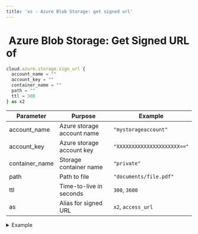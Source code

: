 ```yaml
---
title: 'xs - Azure Blob Storage: get signed url'
---
```


# <img src="../assets/docuBadge (11).png" alt="" data-size="line" /> Azure Blob Storage: Get Signed URL of <a href="#xs-azuregetsignedurl" id="xs-azuregetsignedurl"></a>

```javascript
cloud.azure.storage.sign_url {
  account_name = ""
  account_key = ""
  container_name = ""
  path = ""
  ttl = 300
} as x2
```

| Parameter       | Purpose                    | Example                     |
| --------------- | -------------------------- | --------------------------- |
| account\_name   | Azure storage account name | `"mystorageaccount"`        |
| account\_key    | Azure storage account key  | `"XXXXXXXXXXXXXXXXXXXXX=="` |
| container\_name | Storage container name     | `"private"`                 |
| path            | Path to file               | `"documents/file.pdf"`      |
| ttl             | Time-to-live in seconds    | `300`, `3600`               |
| as              | Alias for signed URL       | `x2`, `access_url`          |

<details>

<summary>Example</summary>

```javascript
cloud.azure.storage.sign_url {
  account_name = $env.AZURE_ACCOUNT_NAME
  account_key = $env.AZURE_ACCOUNT_KEY
  container_name = "secure-files"
  path = "private/"|add:$file.path
  ttl = 1800
} as download_url
```

* Generates SAS token URL for temporary access
* URL expires after specified TTL
* Useful for secure file sharing
* Works with private containers

</details>

